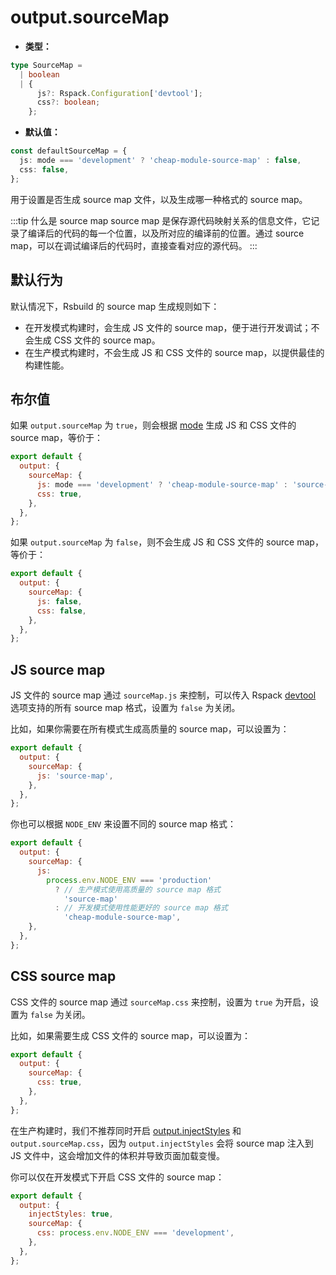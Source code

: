 # output.sourceMap

- **类型：**

```ts
type SourceMap =
  | boolean
  | {
      js?: Rspack.Configuration['devtool'];
      css?: boolean;
    };
```

- **默认值：**

```ts
const defaultSourceMap = {
  js: mode === 'development' ? 'cheap-module-source-map' : false,
  css: false,
};
```

用于设置是否生成 source map 文件，以及生成哪一种格式的 source map。

:::tip 什么是 source map
source map 是保存源代码映射关系的信息文件，它记录了编译后的代码的每一个位置，以及所对应的编译前的位置。通过 source map，可以在调试编译后的代码时，直接查看对应的源代码。
:::

## 默认行为

默认情况下，Rsbuild 的 source map 生成规则如下：

- 在开发模式构建时，会生成 JS 文件的 source map，便于进行开发调试；不会生成 CSS 文件的 source map。
- 在生产模式构建时，不会生成 JS 和 CSS 文件的 source map，以提供最佳的构建性能。

## 布尔值

如果 `output.sourceMap` 为 `true`，则会根据 [mode](/config/mode) 生成 JS 和 CSS 文件的 source map，等价于：

```js
export default {
  output: {
    sourceMap: {
      js: mode === 'development' ? 'cheap-module-source-map' : 'source-map',
      css: true,
    },
  },
};
```

如果 `output.sourceMap` 为 `false`，则不会生成 JS 和 CSS 文件的 source map，等价于：

```js
export default {
  output: {
    sourceMap: {
      js: false,
      css: false,
    },
  },
};
```

## JS source map

JS 文件的 source map 通过 `sourceMap.js` 来控制，可以传入 Rspack [devtool](https://rspack.rs/zh/config/devtool) 选项支持的所有 source map 格式，设置为 `false` 为关闭。

比如，如果你需要在所有模式生成高质量的 source map，可以设置为：

```js
export default {
  output: {
    sourceMap: {
      js: 'source-map',
    },
  },
};
```

你也可以根据 `NODE_ENV` 来设置不同的 source map 格式：

```js
export default {
  output: {
    sourceMap: {
      js:
        process.env.NODE_ENV === 'production'
          ? // 生产模式使用高质量的 source map 格式
            'source-map'
          : // 开发模式使用性能更好的 source map 格式
            'cheap-module-source-map',
    },
  },
};
```

## CSS source map

CSS 文件的 source map 通过 `sourceMap.css` 来控制，设置为 `true` 为开启，设置为 `false` 为关闭。

比如，如果需要生成 CSS 文件的 source map，可以设置为：

```js
export default {
  output: {
    sourceMap: {
      css: true,
    },
  },
};
```

在生产构建时，我们不推荐同时开启 [output.injectStyles](/config/output/inject-styles) 和 `output.sourceMap.css`，因为 `output.injectStyles` 会将 source map 注入到 JS 文件中，这会增加文件的体积并导致页面加载变慢。

你可以仅在开发模式下开启 CSS 文件的 source map：

```js
export default {
  output: {
    injectStyles: true,
    sourceMap: {
      css: process.env.NODE_ENV === 'development',
    },
  },
};
```
